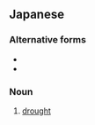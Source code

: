 ==Japanese==
{{ja-kanjitab|かん|ばつ|yomi=o}}

===Alternative forms===
* {{l|ja|旱魃}}
* {{l|ja|干ばつ}}

===Noun===
{{ja-noun|かんばつ}}

# [[drought]]
#: {{ja-usex|旱魃の被害にあった。|'''かんばつ''' の ひがい に あった。|The crops suffered from the drought damages.}}